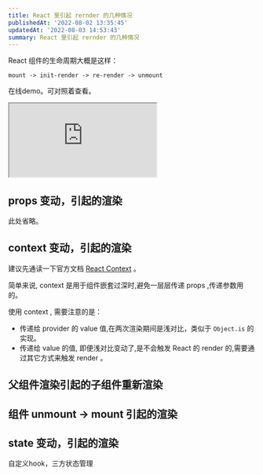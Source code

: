 ```yaml
---
title: React 里引起 rernder 的几种情况
publishedAt: '2022-08-02 13:35:45'
updatedAt: '2022-08-03 14:53:43'
summary: React 里引起 rernder 的几种情况
---
```


React 组件的生命周期大概是这样：

`mount -> init-render -> re-render -> unmount`

在线demo。可对照着查看。

<iframe src="https://stackblitz.com/edit/rerender-in-react?devToolsHeight=33&embed=1&file=child.tsx"></iframe>


## props 变动，引起的渲染

此处省略。

## context 变动，引起的渲染

建议先通读一下官方文档 [React Context](https://reactjs.org/docs/context.html) 。

简单来说, context 是用于组件嵌套过深时,避免一层层传递 props ,传递参数用的。

使用 context , 需要注意的是：

- 传递给 provider 的 value 值,在两次渲染期间是浅对比，类似于 `Object.is` 的实现。
- 传递给 value 的值, 即便浅对比变动了,是不会触发 React 的 render 的,需要通过其它方式来触发 render 。

## 父组件渲染引起的子组件重新渲染

## 组件 unmount -> mount 引起的渲染

## state 变动，引起的渲染

   自定义hook，三方状态管理
